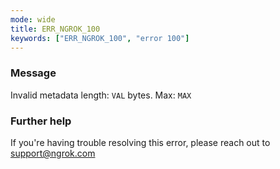 ```yaml
---
mode: wide
title: ERR_NGROK_100
keywords: ["ERR_NGROK_100", "error 100"]
---
```



### Message

Invalid metadata length: `VAL` bytes. Max: `MAX`

<ErrorDetails />

### Further help

If you're having trouble resolving this error, please reach out to [support@ngrok.com](mailto:support@ngrok.com?subject=Help%20with%20ERR_NGROK_100)
